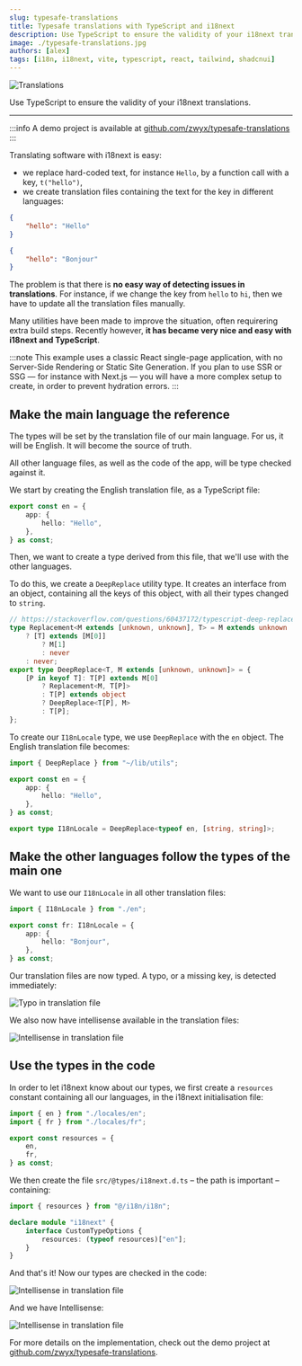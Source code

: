 ```yaml
---
slug: typesafe-translations
title: Typesafe translations with TypeScript and i18next
description: Use TypeScript to ensure the validity of your i18next translations.
image: ./typesafe-translations.jpg
authors: [alex]
tags: [i18n, i18next, vite, typescript, react, tailwind, shadcnui]
---
```



<Image src={translations} alt="Translations" />

Use TypeScript to ensure the validity of your i18next translations.

<!--truncate-->

---

:::info
A demo project is available at [github.com/zwyx/typesafe-translations](https://github.com/zwyx/typesafe-translations)
:::

Translating software with i18next is easy:

- we replace hard-coded text, for instance `Hello`, by a function call with a key, `t("hello")`,
- we create translation files containing the text for the key in different languages:

```json title="en.json"
{
	"hello": "Hello"
}
```

```json title="fr.json"
{
	"hello": "Bonjour"
}
```

The problem is that there is **no easy way of detecting issues in translations**. For instance, if we change the key from `hello` to `hi`, then we have to update all the translation files manually.

Many utilities have been made to improve the situation, often requirering extra build steps. Recently however, **it has became very nice and easy with i18next and TypeScript**.

:::note
This example uses a classic React single-page application, with no Server-Side Rendering or Static Site Generation. If you plan to use SSR or SSG — for instance with Next.js — you will have a more complex setup to create, in order to prevent hydration errors.
:::

## Make the main language the reference

The types will be set by the translation file of our main language. For us, it will be English. It will become the source of truth.

All other language files, as well as the code of the app, will be type checked against it.

We start by creating the English translation file, as a TypeScript file:

```ts title="en.ts"
export const en = {
	app: {
		hello: "Hello",
	},
} as const;
```

Then, we want to create a type derived from this file, that we'll use with the other languages.

To do this, we create a `DeepReplace` utility type. It creates an interface from an object, containing all the keys of this object, with all their types changed to `string`.

```ts title="utils.ts"
// https://stackoverflow.com/questions/60437172/typescript-deep-replace-multiple-types
type Replacement<M extends [unknown, unknown], T> = M extends unknown
	? [T] extends [M[0]]
		? M[1]
		: never
	: never;
export type DeepReplace<T, M extends [unknown, unknown]> = {
	[P in keyof T]: T[P] extends M[0]
		? Replacement<M, T[P]>
		: T[P] extends object
		? DeepReplace<T[P], M>
		: T[P];
};
```

To create our `I18nLocale` type, we use `DeepReplace` with the `en` object. The English translation file becomes:

```ts title="en.ts"
import { DeepReplace } from "~/lib/utils";

export const en = {
	app: {
		hello: "Hello",
	},
} as const;

export type I18nLocale = DeepReplace<typeof en, [string, string]>;
```

## Make the other languages follow the types of the main one

We want to use our `I18nLocale` in all other translation files:

```ts title="fr.ts"
import { I18nLocale } from "./en";

export const fr: I18nLocale = {
	app: {
		hello: "Bonjour",
	},
} as const;
```

Our translation files are now typed. A typo, or a missing key, is detected immediately:

<Image src={screenshot2} alt="Typo in translation file" />

We also now have intellisense available in the translation files:

<Image src={screenshot4} alt="Intellisense in translation file" />

## Use the types in the code

In order to let i18next know about our types, we first create a `resources` constant containing all our languages, in the i18next initialisation file:

```ts title="i18n.ts"
import { en } from "./locales/en";
import { fr } from "./locales/fr";

export const resources = {
	en,
	fr,
} as const;
```

We then create the file `src/@types/i18next.d.ts` – the path is important – containing:

<!-- prettier-ignore-start -->
```ts title="src/@types/i18next.d.ts"
import { resources } from "@/i18n/i18n";

declare module "i18next" {
	interface CustomTypeOptions {
		resources: (typeof resources)["en"];
	}
}
```
<!-- prettier-ignore-end -->

And that's it! Now our types are checked in the code:

<Image src={screenshot3} alt="Intellisense in translation file" />

And we have Intellisense:

<Image src={screenshot5} alt="Intellisense in translation file" />

For more details on the implementation, check out the demo project at [github.com/zwyx/typesafe-translations](https://github.com/zwyx/typesafe-translations).
